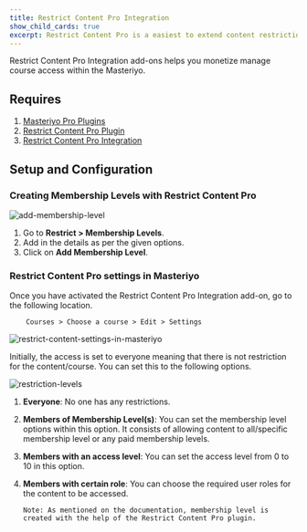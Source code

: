 ```yaml
---
title: Restrict Content Pro Integration
show_child_cards: true
excerpt: Restrict Content Pro is a easiest to extend content restriction plugin.
---
```


Restrict Content Pro Integration add-ons helps you monetize manage course access within the Masteriyo.

## Requires

1. [Masteriyo Pro Plugins](https://masteriyo.com/pricing/)
2. [Restrict Content Pro Plugin](https://restrictcontentpro.com/)
3. [Restrict Content Pro Integration](https://docs.masteriyo.com/getting-started/activate-masteriyo-addons)

## Setup and Configuration

### Creating Membership Levels with Restrict Content Pro

![add-membership-level](https://github.com/Masteriyo/masteriyo-docs/assets/75772539/3c59be1f-56fc-42fe-8ba7-a6243be1eba9)

1. Go to **Restrict > Membership Levels**.
2. Add in the details as per the given options.
3. Click on **Add Membership Level**.

### Restrict Content Pro settings in Masteriyo

Once you have activated the Restrict Content Pro Integration add-on, go to the following location.

        Courses > Choose a course > Edit > Settings

![restrict-content-settings-in-masteriyo](https://github.com/Masteriyo/masteriyo-docs/assets/75772539/05c82d66-7f83-4efc-ad09-a86832e952ee)

Initially, the access is set to everyone meaning that there is not restriction for the content/course. You can set this to the following options.

![restriction-levels](https://github.com/Masteriyo/masteriyo-docs/assets/75772539/9f2e05f8-2a60-4947-9b8a-21e785f4555a)

1.  **Everyone**: No one has any restrictions.
2.  **Members of Membership Level(s)**: You can set the membership level options within this option. It consists of allowing content to all/specific membership level or any paid membership levels.
3.  **Members with an access level**: You can set the access level from 0 to 10 in this option.
4.  **Members with certain role**: You can choose the required user roles for the content to be accessed.

        Note: As mentioned on the documentation, membership level is created with the help of the Restrict Content Pro plugin.
